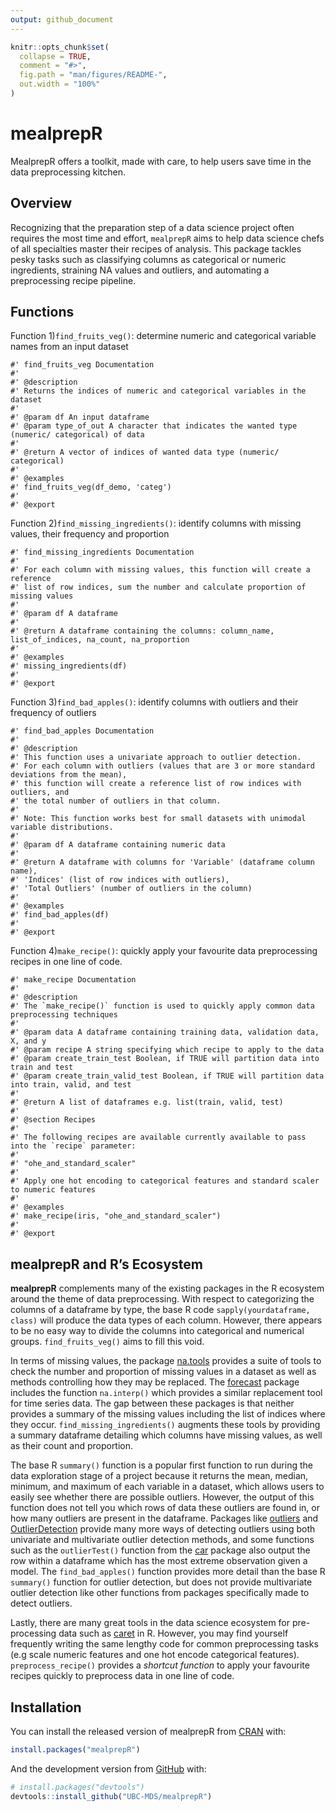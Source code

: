 ```yaml
---
output: github_document
---
```


<!-- README.md is generated from README.Rmd. Please edit that file -->

```r
knitr::opts_chunk$set(
  collapse = TRUE,
  comment = "#>",
  fig.path = "man/figures/README-",
  out.width = "100%"
)
```


# mealprepR

<!-- badges: start -->

<!-- badges: end -->

MealprepR offers a toolkit, made with care, to help users save time in the data preprocessing kitchen.

## Overview

Recognizing that the preparation step of a data science project often requires the most time and effort, `mealprepR` aims to help data science chefs of all specialties master their recipes of analysis. This package tackles pesky tasks such as classifying columns as categorical or numeric ingredients, straining NA values and outliers, and automating a preprocessing recipe pipeline.

## Functions
Function 1)`find_fruits_veg()`: determine numeric and categorical variable names from an input dataset
```
#' find_fruits_veg Documentation
#' 
#' @description
#' Returns the indices of numeric and categorical variables in the dataset
#'
#' @param df An input dataframe
#' @param type_of_out A character that indicates the wanted type (numeric/ categorical) of data
#'
#' @return A vector of indices of wanted data type (numeric/ categorical)
#'
#' @examples
#' find_fruits_veg(df_demo, 'categ')
#'
#' @export
```

Function 2)`find_missing_ingredients()`: identify columns with missing values, their frequency and proportion
```
#' find_missing_ingredients Documentation
#'
#' For each column with missing values, this function will create a reference
#' list of row indices, sum the number and calculate proportion of missing values
#'
#' @param df A dataframe
#'
#' @return A dataframe containing the columns: column_name, list_of_indices, na_count, na_proportion
#'
#' @examples
#' missing_ingredients(df)
#'
#' @export
```

Function 3)`find_bad_apples()`: identify columns with outliers and their frequency of outliers
```
#' find_bad_apples Documentation
#'
#' @description
#' This function uses a univariate approach to outlier detection.
#' For each column with outliers (values that are 3 or more standard deviations from the mean),
#' this function will create a reference list of row indices with outliers, and
#' the total number of outliers in that column.
#'
#' Note: This function works best for small datasets with unimodal variable distributions.
#'
#' @param df A dataframe containing numeric data
#'
#' @return A dataframe with columns for 'Variable' (dataframe column name),
#' 'Indices' (list of row indices with outliers),
#' 'Total Outliers' (number of outliers in the column)
#'
#' @examples
#' find_bad_apples(df)
#'
#' @export
```

Function 4)`make_recipe()`: quickly apply your favourite data preprocessing recipes in one line of code.

```
#' make_recipe Documentation
#'
#' @description
#' The `make_recipe()` function is used to quickly apply common data preprocessing techniques
#'
#' @param data A dataframe containing training data, validation data, X, and y
#' @param recipe A string specifying which recipe to apply to the data
#' @param create_train_test Boolean, if TRUE will partition data into train and test
#' @param create_train_valid_test Boolean, if TRUE will partition data into train, valid, and test
#'
#' @return A list of dataframes e.g. list(train, valid, test)
#'
#' @section Recipes
#'
#' The following recipes are available currently available to pass into the `recipe` parameter:
#'
#' "ohe_and_standard_scaler"
#'
#' Apply one hot encoding to categorical features and standard scaler to numeric features
#'
#' @examples
#' make_recipe(iris, "ohe_and_standard_scaler")
#' 
#' @export
```

## mealprepR and R's Ecosystem

**mealprepR** complements many of the existing packages in the R ecosystem around the theme of data preprocessing. With respect to categorizing the columns of a dataframe by type, the base R code `sapply(yourdataframe, class)` will produce the data types of each column. However, there appears to be no easy way to divide the columns into categorical and numerical groups. `find_fruits_veg()` aims to fill this void.  

In terms of missing values, the package [na.tools](https://cran.r-project.org/web/packages/na.tools/na.tools.pdf) provides a suite of tools to check the number and proportion of missing values in a dataset as well as methods controlling how they may be replaced. The [forecast](https://cloud.r-project.org/web/packages/forecast/forecast.pdf) package includes the function `na.interp()` which provides a similar replacement tool for time series data. The gap between these packages is that neither provides a summary of the missing values including the list of indices where they occur. `find_missing_ingredients()` augments these tools by providing a summary dataframe detailing which columns have missing values, as well as their count and proportion.

The base R `summary()` function is a popular first function to run during the data exploration stage of a project because it returns the mean, median, minimum, and maximum of each variable in a dataset, which allows users to easily see whether there are possible outliers. However, the output of this function does not tell you which rows of data these outliers are found in, or how many outliers are present in the dataframe. Packages like [outliers](https://cran.r-project.org/web/packages/outliers/outliers.pdf) and [OutlierDetection](https://cran.r-project.org/web/packages/OutlierDetection/OutlierDetection.pdf) provide many more ways of detecting outliers using both univariate and multivariate outlier detection methods, and some functions such as the `outlierTest()` function from the [car](https://cran.r-project.org/web/packages/car/car.pdf) package also output the row within a dataframe which has the most extreme observation given a model. The `find_bad_apples()` function provides more detail than the base R `summary()` function for outlier detection, but does not provide multivariate outlier detection like other functions from packages specifically made to detect outliers.

Lastly, there are many great tools in the data science ecosystem for pre-processing data such as [caret](https://cran.r-project.org/web/packages/caret/caret.pdf) in R. However, you may find yourself frequently writing the same lengthy code for common preprocessing tasks (e.g scale numeric features and one hot encode categorical features). `preprocess_recipe()` provides a _shortcut function_ to apply your favourite recipes quickly to preprocess data in one line of code.


## Installation

You can install the released version of mealprepR from
[CRAN](https://CRAN.R-project.org) with:

``` r
install.packages("mealprepR")
```

And the development version from [GitHub](https://github.com/) with:

``` r
# install.packages("devtools")
devtools::install_github("UBC-MDS/mealprepR")
```

